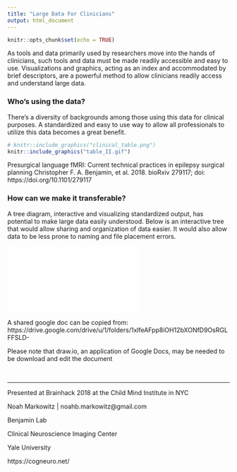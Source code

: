 ```yaml
---
title: "Large Data For Clinicians"
output: html_document
---
```


```r
knitr::opts_chunk$set(echo = TRUE)
```

As tools and data primarily used by researchers move into the hands of clinicians, such tools and data must be made readily accessible and easy to use. Visualizations and graphics, acting as an index and accommodated by brief descriptors, are a powerful method to allow clinicians readily access and understand large data.

### Who's using the data?

There's a diversity of backgrounds among those using this data for clinical purposes. A standardized and easy to use way to allow all professionals to utilize this data becomes a great benefit.

```r
# knitr::include_graphics("clinical_table.png")
knitr::include_graphics("table_II.gif")
```
Presurgical language fMRI: Current technical practices in epilepsy surgical planning
Christopher F. A. Benjamin, et al. 2018. bioRxiv 279117; doi: https://doi.org/10.1101/279117


### How can we make it transferable?

A tree diagram, interactive and visualizing standardized output, has potential to make large data easily understood. Below is an interactive tree that would allow sharing and organization of data easier. It would also allow data to be less prone to naming and file placement errors.

![](BIDS_Tree_Template_Horizontal.html)

A shared google doc can be copied from:
https://drive.google.com/drive/u/1/folders/1xlfeAFpp8iOH12bXONfD9OsRGLFFSLD-

Please note that draw.io, an application of Google Docs, may be needed to be download and edit the document


<br>

---

Presented at Brainhack 2018 at the Child Mind Institute in NYC

Noah Markowitz | noahb.markowitz@gmail.com

Benjamin Lab

Clinical Neuroscience Imaging Center

Yale University

https://cogneuro.net/
